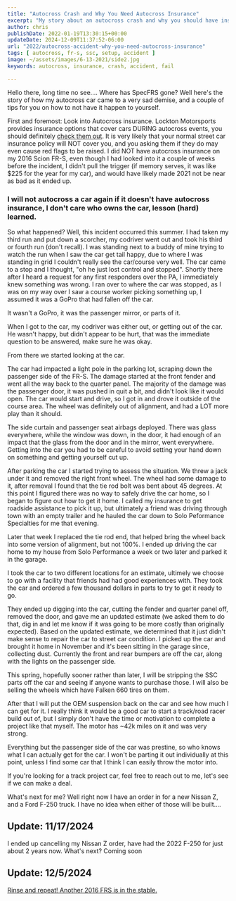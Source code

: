 ```yaml
---
title: "Autocross Crash and Why You Need Autocross Insurance"
excerpt: "My story about an autocross crash and why you should have insurance coverage"
author: chris
publishDate: 2022-01-19T13:30:15+00:00
updateDate: 2024-12-09T11:37:52-06:00
url: "2022/autocross-accident-why-you-need-autocross-insurance"
tags: [ autocross, fr-s, ssc, setup, accident ]
image: ~/assets/images/6-13-2021/side2.jpg
keywords: autocross, insurance, crash, accident, fail

---
```


Hello there, long time no see.... Where has SpecFRS gone? Well here's the story of how my autocross car came to a very sad demise, and a couple of tips for you on how to not have it happen to yourself.

First and foremost: Look into Autocross insurance. Lockton Motorsports provides insurance options that cover cars DURING autocross events, you should definitely [check them out](https://locktonmotorsports.com/autocross-off-track/). It is very likely that your normal street car insurance policy will NOT cover you, and you asking them if they do may even cause red flags to be raised. I did NOT have autocross insurance on my 2016 Scion FR-S, even though I had looked into it a couple of weeks before the incident, I didn't pull the trigger (if memory serves, it was like $225 for the year for my car), and would have likely made 2021 not be near as bad as it ended up. 

### I will not autocross a car again if it doesn't have autocross insurance, I don't care who owns the car, lesson (hard) learned.

So what happened? Well, this incident occurred this summer. I had taken my third run and put down a scorcher, my codriver went out and took his third or fourth run (don't recall). I was standing next to a buddy of mine trying to watch the run when I saw the car get tail happy, due to where I was standing in grid I couldn't really see the car/course very well. The car came to a stop and I thought, "oh he just lost control and stopped". Shortly there after I heard a request for any first responders over the PA, I immediately knew something was wrong. I ran over to where the car was stopped, as I was on my way over I saw a course worker picking something up, I assumed it was a GoPro that had fallen off the car.

It wasn't a GoPro, it was the passenger mirror, or parts of it.

When I got to the car, my codriver was either out, or getting out of the car. He wasn't happy, but didn't appear to be hurt, that was the immediate question to be answered, make sure he was okay.

From there we started looking at the car.

The car had impacted a light pole in the parking lot, scraping down the passenger side of the FR-S. The damage started at the front fender and went all the way back to the quarter panel. The majority of the damage was the passenger door, it was pushed in quit a bit, and didn't look like it would open. The car would start and drive, so I got in and drove it outside of the course area. The wheel was definitely out of alignment, and had a LOT more play than it should.

<WindImage 
  src="~/assets/images/6-13-2021/side.jpg" 
  alt="Scion FR-S after autocross crash" 
  title="Scion FR-S after autocross crash" 
  width={600} 
  height={400} 
  layout="responsive" 
  format="webp"
/>

The side curtain and passenger seat airbags deployed. There was glass everywhere, while the window was down, in the door, it had enough of an impact that the glass from the door and in the mirror, went everywhere. Getting into the car you had to be careful to avoid setting your hand down on something and getting yourself cut up.

<WindImage 
  src="~/assets/images/6-13-2021/pole.jpg" 
  alt="Autocross light pole damage" 
  title="Autocross light pole damage" 
  width={600} 
  height={400} 
  layout="responsive" 
  format="webp"
/>

<WindImage 
  src="~/assets/images/6-13-2021/pole2.jpg" 
  alt="Autocross light pole damage" 
  title="Autocross light pole damage" 
  width={600} 
  height={400} 
  layout="responsive" 
  format="webp"
/>

After parking the car I started trying to assess the situation. We threw a jack under it and removed the right front wheel. The wheel had some damage to it, after removal I found that the tie rod bolt was bent about 45 degrees. At this point I figured there was no way to safely drive the car home, so I began to figure out how to get it home. I called my insurance to get roadside assistance to pick it up, but ultimately a friend was driving through town with an empty trailer and he hauled the car down to Solo Peformance Specialties for me that evening. 

Later that week I replaced the tie rod end, that helped bring the wheel back into some version of alignment, but not 100%. I ended up driving the car home to my house from Solo Performance a week or two later and parked it in the garage.

I took the car to two different locations for an estimate, ultimely we choose to go with a facility that friends had had good experiences with. They took the car and ordered a few thousand dollars in parts to try to get it ready to go.

They ended up digging into the car, cutting the fender and quarter panel off, removed the door, and gave me an updated estimate (we asked them to do that, dig in and let me know if it was going to be more costly than originally expected). Based on the updated estimate, we determined that it just didn't make sense to repair the car to street car condition. I picked up the car and brought it home in November and it's been sitting in the garage since, collecting dust. Currently the front and rear bumpers are off the car, along with the lights on the passenger side. 

This spring, hopefully sooner rather than later, I will be stripping the SSC parts off the car and seeing if anyone wants to purchase those. I will also be selling the wheels which have Falken 660 tires on them.

After that I will put the OEM suspension back on the car and see how much I can get for it. I really think it would be a good car to start a track/road racer build out of, but I simply don't have the time or motivation to complete a project like that myself. The motor has ~42k miles on it and was very strong.

Everything but the passenger side of the car was prestine, so who knows what I can actually get for the car. I won't be parting it out individually at this point, unless I find some car that I think I can easily throw the motor into. 

If you're looking for a track project car, feel free to reach out to me, let's see if we can make a deal.

<WindImage 
  src="~/assets/images/6-13-2021/pro-tech.jpg" 
  alt="Scion FR-S with parts removed" 
  title="Scion FR-S with parts removed" 
  width={600} 
  height={400} 
  layout="responsive" 
format="webp"
/>

What's next for me? Well right now I have an order in for a new Nissan Z, and a Ford F-250 truck. I have no idea when either of those will be built.... 

## Update: 11/17/2024
I ended up cancelling my Nissan Z order, have had the 2022 F-250 for just about 2 years now. What's next? Coming soon

## Update: 12/5/2024
[Rinse and repeat! Another 2016 FRS is in the stable.](/2024/newwebsite)
